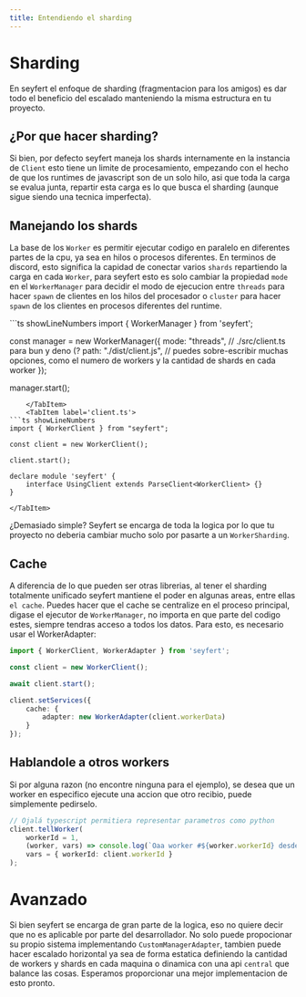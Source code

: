 ```yaml
---
title: Entendiendo el sharding
---
```


# Sharding 

En seyfert el enfoque de sharding (fragmentacion para los amigos) es dar todo el beneficio del escalado manteniendo la misma estructura en tu proyecto.

## ¿Por que hacer sharding?

Si bien, por defecto seyfert maneja los shards internamente en la instancia de `Client` esto tiene un limite de procesamiento, empezando con el hecho de que los runtimes de javascript son de un solo hilo, asi que toda la carga se evalua junta, repartir esta carga es lo que busca el sharding (aunque sigue siendo una tecnica imperfecta).

## Manejando los shards

La base de los `Worker` es permitir ejecutar codigo en paralelo en diferentes partes de la cpu, ya sea en hilos o procesos diferentes. En terminos de discord, esto significa la capidad de conectar varios `shards` repartiendo la carga en cada `Worker`, para seyfert esto es solo cambiar la propiedad `mode` en el `WorkerManager` para decidir el modo de ejecucion entre `threads` para hacer `spawn` de clientes en los hilos del procesador o `cluster` para hacer `spawn` de los clientes en procesos diferentes del runtime.

<Tabs>
	<TabItem label='manager.ts'>
```ts showLineNumbers
import { WorkerManager } from 'seyfert';

const manager = new WorkerManager({
	mode: "threads",
	// ./src/client.ts para bun y deno (?
	path: "./dist/client.js",
	// puedes sobre-escribir muchas opciones, como el numero de workers y la cantidad de shards en cada worker
});

manager.start();
```
	</TabItem>
	<TabItem label='client.ts'>
```ts showLineNumbers
import { WorkerClient } from "seyfert";

const client = new WorkerClient();

client.start();

declare module 'seyfert' {
	interface UsingClient extends ParseClient<WorkerClient> {}
}
```
	</TabItem>
</Tabs>

¿Demasiado simple? Seyfert se encarga de toda la logica por lo que tu proyecto no deberia cambiar mucho solo por pasarte a un `WorkerSharding`.

## Cache
A diferencia de lo que pueden ser otras librerias, al tener el sharding totalmente unificado seyfert mantiene el poder en algunas areas, entre ellas `el cache`.
Puedes hacer que el cache se centralize en el proceso principal, digase el ejecutor de `WorkerManager`, no importa en que parte del codigo estes, siempre tendras acceso a todos los datos.
Para esto, es necesario usar el WorkerAdapter:
```ts twoslash
import { WorkerClient, WorkerAdapter } from 'seyfert';

const client = new WorkerClient();

await client.start();

client.setServices({
	cache: {
		adapter: new WorkerAdapter(client.workerData)
	}
});
```

## Hablandole a otros workers
Si por alguna razon (no encontre ninguna para el ejemplo), se desea que un worker en especifico ejecute una accion que otro recibio, puede simplemente pedirselo.

```ts
// Ojalá typescript permitiera representar parametros como python
client.tellWorker(
	workerId = 1,
	(worker, vars) => console.log(`Oaa worker #${worker.workerId} desde ${vars.workerId}`),
	vars = { workerId: client.workerId }
);
```

# Avanzado

Si bien seyfert se encarga de gran parte de la logica, eso no quiere decir que no es aplicable por parte del desarrollador. No solo puede propocionar su propio sistema implementando `CustomManagerAdapter`, tambien puede hacer escalado horizontal ya sea de forma estatica definiendo la cantidad de workers y shards en cada maquina o dinamica con una api `central` que balance las cosas. Esperamos proporcionar una mejor implementacion de esto pronto.
